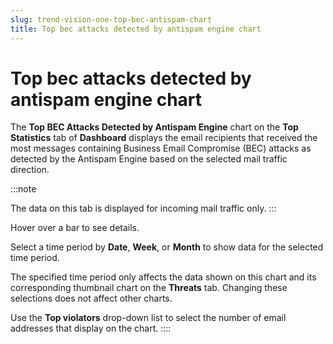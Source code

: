 ```yaml
---
slug: trend-vision-one-top-bec-antispam-chart
title: Top bec attacks detected by antispam engine chart
---
```

# Top bec attacks detected by antispam engine chart

The **Top BEC Attacks Detected by Antispam Engine** chart on the **Top Statistics** tab of **Dashboard** displays the email recipients that received the most messages containing Business Email Compromise (BEC) attacks as detected by the Antispam Engine based on the selected mail traffic direction.

:::note

The data on this tab is displayed for incoming mail traffic only.
:::

Hover over a bar to see details.

Select a time period by **Date**, **Week**, or **Month** to show data for the selected time period.

The specified time period only affects the data shown on this chart and its corresponding thumbnail chart on the **Threats** tab. Changing these selections does not affect other charts.

Use the **Top violators** drop-down list to select the number of email addresses that display on the chart.
::::
